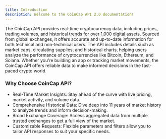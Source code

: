 ```yaml
---
title: Introduction
description: Welcome to the CoinCap API 2.0 documentation!
---
```


The CoinCap API provides real-time cryptocurrency data, including prices, trading volumes, and historical trends for over 1,000 digital assets. Sourced from global exchanges, it offers accurate and up-to-date information for both technical and non-technical users. The API includes details such as market caps, circulating supplies, and historical charts, helping users analyze the performance of cryptocurrencies like Bitcoin, Ethereum, and Solana. Whether you're building an app or tracking market movements, the CoinCap API offers reliable data to make informed decisions in the fast-paced crypto world.

### Why Choose CoinCap API?
 - Real-Time Market Insights: Stay ahead of the curve with live pricing, market activity, and volume data.
 - Comprehensive Historical Data: Dive deep into 11 years of market history to analyze trends and inform decision-making.
 - Broad Exchange Coverage: Access aggregated data from multiple trusted exchanges to get a full view of the market.
 - Customizable Requests: Flexible parameters and filters allow you to tailor API responses to suit your specific needs.